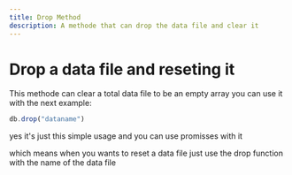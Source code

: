 ```yaml
---
title: Drop Method
description: A methode that can drop the data file and clear it
---
```


# Drop a data file and reseting it

This methode can clear a total data file to be an empty array 
you can use it with the next example:
```js
db.drop("dataname")
```
yes it's just this simple usage and you can use promisses with it

which means when you wants to reset a data file just use the drop function with the name of the data file